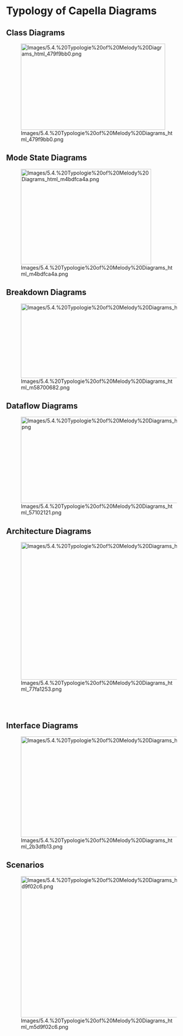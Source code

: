 
= Typology of Capella Diagrams =

== Class Diagrams ==

[[Image:Images/5.4.%20Typologie%20of%20Melody%20Diagrams_html_479f9bb0.png|392x234px]]


== Mode State Diagrams ==

[[Image:Images/5.4.%20Typologie%20of%20Melody%20Diagrams_html_m4bdfca4a.png|354x259px]]


== Breakdown Diagrams ==

[[Image:Images/5.4.%20Typologie%20of%20Melody%20Diagrams_html_m58700682.png|582x202px]]


== Dataflow Diagrams ==

[[Image:Images/5.4.%20Typologie%20of%20Melody%20Diagrams_html_57102121.png|518x234px]]


== Architecture Diagrams ==

[[Image:Images/5.4.%20Typologie%20of%20Melody%20Diagrams_html_77fa1253.png|554x373px]]


<br>
<br>


== Interface Diagrams ==

[[Image:Images/5.4.%20Typologie%20of%20Melody%20Diagrams_html_2b3dfb13.png|553x273px]]


== Scenarios ==

[[Image:Images/5.4.%20Typologie%20of%20Melody%20Diagrams_html_m5d9f02c6.png|477x383px]]


<br>

